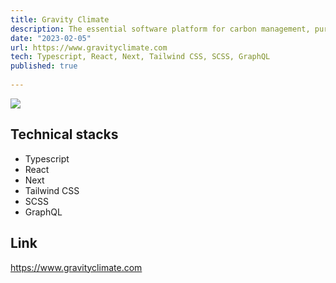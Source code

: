 ```yaml
---
title: Gravity Climate
description: The essential software platform for carbon management, purpose-built for industrial business and their supply chain partners.
date: "2023-02-05"
url: https://www.gravityclimate.com
tech: Typescript, React, Next, Tailwind CSS, SCSS, GraphQL
published: true
  
---
```



[![](/gravityclimate.png)](https://www.gravityclimate.com)

## Technical stacks

- Typescript
- React
- Next
- Tailwind CSS
- SCSS
- GraphQL

## Link

https://www.gravityclimate.com
